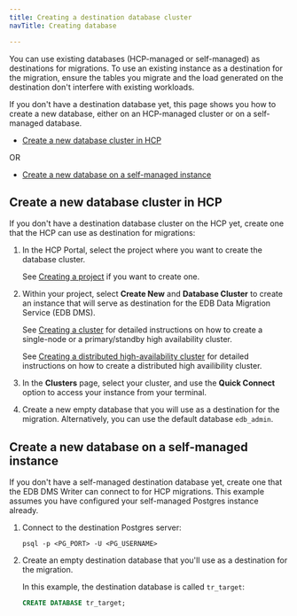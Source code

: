 ```yaml
---
title: Creating a destination database cluster
navTitle: Creating database

---
```


You can use existing databases (HCP-managed or self-managed) as destinations for migrations. To use an existing instance as a destination for the migration, ensure the tables you migrate and the load generated on the destination don't interfere with existing workloads.

If you don't have a destination database yet, this page shows you how to create a new database, either on an HCP-managed cluster or on a self-managed database.

-   [Create a new database cluster in HCP](create_database.mdx#create-a-new-database-cluster-in-hcp)

OR

-   [Create a new database on a self-managed instance](create_database.mdx#create-a-new-database-on-a-self-managed-instance)

## Create a new database cluster in HCP

If you don't have a destination database cluster on the HCP yet, create one that the HCP can use as destination for migrations:

1.  In the HCP Portal, select the project where you want to create the database cluster.

    See [Creating a project](https://www.enterprisedb.com/docs/edb-postgres-ai/console/using/projects/managing_projects/#creating-a-new-project) if you want to create one.

2.  Within your project, select **Create New** and **Database Cluster** to create an instance that will serve as destination for the EDB Data Migration Service (EDB DMS).

    See [Creating a cluster](https://www.enterprisedb.com/docs/edb-postgres-ai/cloud-service/getting_started/creating_cluster/creating_a_cluster/) for detailed instructions on how to create a single-node or a primary/standby high availability cluster.

    See [Creating a distributed high-availability cluster](https://www.enterprisedb.com/docs/edb-postgres-ai/cloud-service/getting_started/creating_cluster/creating_a_dha_cluster/) for detailed instructions on how to create a distributed high availibility cluster.

3.  In the **Clusters** page, select your cluster, and use the **Quick Connect** option to access your instance from your terminal.

4.  Create a new empty database that you will use as a destination for the migration. Alternatively, you can use the default database `edb_admin`.

## Create a new database on a self-managed instance

If you don't have a self-managed destination database yet, create one that the EDB DMS Writer can connect to for HCP migrations. This example assumes you have configured your self-managed Postgres instance already.

1.  Connect to the destination Postgres server:

    ```shell
    psql -p <PG_PORT> -U <PG_USERNAME>
    ```

2.  Create an empty destination database that you'll use as a destination for the migration. 

    In this example, the destination database is called `tr_target`: 

    ```sql
    CREATE DATABASE tr_target;
    ```
